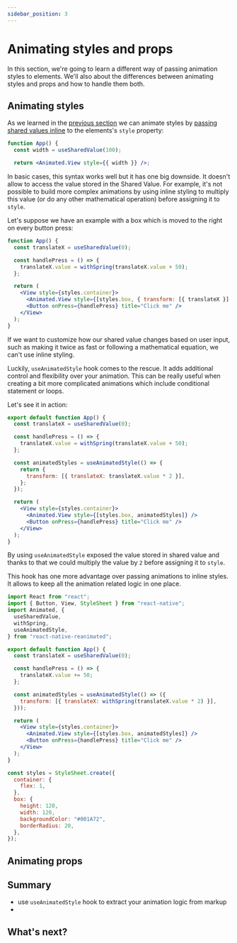 ```yaml
---
sidebar_position: 3
---
```


# Animating styles and props

In this section, we're going to learn a different way of passing animation styles to elements. We'll also about the differences between animating styles and props and how to handle them both.

## Animating styles

As we learned in the [previous section](/docs/fundamentals/your-first-animation) we can animate styles by [passing shared values inline](/docs/fundamentals/glossary#animations-in-inline-styling) to the elements's `style` property:

```jsx
function App() {
  const width = useSharedValue(100);

  return <Animated.View style={{ width }} />;
```

In basic cases, this syntax works well but it has one big downside. It doesn't allow to access the value stored in the Shared Value. For example, it's not possible to build more complex animations by using inline styling to multiply this value (or do any other mathematical operation) before assigning it to `style`.

Let's suppose we have an example with a box which is moved to the right on every button press:

```jsx {14}
function App() {
  const translateX = useSharedValue(0);

  const handlePress = () => {
    translateX.value = withSpring(translateX.value + 50);
  };

  return (
    <View style={styles.container}>
      <Animated.View style={[styles.box, { transform: [{ translateX }] }]} />
      <Button onPress={handlePress} title="Click me" />
    </View>
  );
}
```

If we want to customize how our shared value changes based on user input, such as making it twice as fast or following a mathematical equation, we can't use inline styling.

Luckily, `useAnimatedStyle` hook comes to the rescue. It adds additional control and flexibility over your animation. This can be really useful when creating a bit more complicated animations which include conditional statement or loops.

Let's see it in action:

```jsx {3,17,23}
export default function App() {
  const translateX = useSharedValue(0);

  const handlePress = () => {
    translateX.value = withSpring(translateX.value + 50);
  };

  const animatedStyles = useAnimatedStyle(() => {
    return {
      transform: [{ translateX: translateX.value * 2 }],
    };
  });

  return (
    <View style={styles.container}>
      <Animated.View style={[styles.box, animatedStyles]} />
      <Button onPress={handlePress} title="Click me" />
    </View>
  );
}
```

By using `useAnimatedStyle` exposed the value stored in shared value and thanks to that we could multiply the value by `2` before assigning it to `style`.

This hook has one more advantage over passing animations to inline styles. It allows to keep all the animation related logic in one place.

```jsx
import React from "react";
import { Button, View, StyleSheet } from "react-native";
import Animated, {
  useSharedValue,
  withSpring,
  useAnimatedStyle,
} from "react-native-reanimated";

export default function App() {
  const translateX = useSharedValue(0);

  const handlePress = () => {
    translateX.value += 50;
  };

  const animatedStyles = useAnimatedStyle(() => ({
    transform: [{ translateX: withSpring(translateX.value * 2) }],
  }));

  return (
    <View style={styles.container}>
      <Animated.View style={[styles.box, animatedStyles]} />
      <Button onPress={handlePress} title="Click me" />
    </View>
  );
}

const styles = StyleSheet.create({
  container: {
    flex: 1,
  },
  box: {
    height: 120,
    width: 120,
    backgroundColor: "#001A72",
    borderRadius: 20,
  },
});
```

## Animating props

## Summary

- use `useAnimatedStyle` hook to extract your animation logic from markup
-

## What's next?
